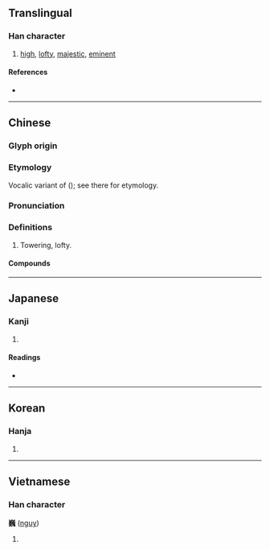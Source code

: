 {{character info/new}}
==Translingual==

===Han character===
{{Han char|rn=46|rad=山|as=18|sn=21|four=22413|canj=UHVI|ids=⿱山魏}}

# [[high]], [[lofty]], [[majestic]], [[eminent]]

====References====
* {{Han ref|kx=0322.320|dkj=08626|dj=0622.440|hdz=10807.060|uh=5DCD|ud=24013|bh=C4DE|bd=50398}}

----

==Chinese==
{{zh-forms|alt=𡿁}}

===Glyph origin===
{{Han etym}}

===Etymology===
Vocalic variant of {{och-l|危|tr=*ŋoi}} ({{zh-ref|Schuessler 2007}}); see there for etymology.

===Pronunciation===
{{zh-pron
|m=巍
|c=ngai4
|mn=ml:gûi
|mc=y
|oc=y
|cat=
}}

===Definitions===
{{zh-hanzi}}

# Towering, lofty.

====Compounds====
{{zh-der|另巍巍|崔巍|巍峨|巍巍|巍巍蕩蕩|巍然|巍然屹立|巍科|顫巍巍|顫顫巍巍}}

----

==Japanese==

===Kanji===
{{ja-kanji|grade=|rs=山18}}

# {{rfdef|ja|sort=山18}}

====Readings====
* {{ja-readings|on=[[ぎ]] (gi)|kun=[[たかい]] (takai)}}

----

==Korean==

===Hanja===
{{ko-hanja|hangeul=외|rv=oe|mr=oe}}

# {{rfdef|ko|sort=山18}}

----

==Vietnamese==

===Han character===
'''巍''' ([[nguy]])

# {{rfdef|vi}}